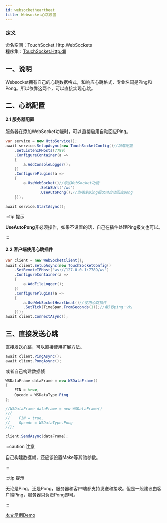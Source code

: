 ```yaml
---
id: websocketheartbeat
title: Websocket心跳设置
---
```


### 定义

命名空间：TouchSocket.Http.WebSockets <br/>
程序集：[TouchSocket.Http.dll](https://www.nuget.org/packages/TouchSocket.Http)

## 一、说明

Websocket拥有自己的心跳数据格式，和响应心跳格式，专业名词是Ping和Pong。所以依靠这两个，可以直接实现心跳。

## 二、心跳配置

#### 2.1 服务器配置

服务器在添加WebSocket功能时，可以直接启用自动回应Ping。

```csharp {12}
var service = new HttpService();
await service.SetupAsync(new TouchSocketConfig()//加载配置
    .SetListenIPHosts(7789)
    .ConfigureContainer(a =>
    {
        a.AddConsoleLogger();
    })
    .ConfigurePlugins(a =>
    {
        a.UseWebSocket()//添加WebSocket功能
               .SetWSUrl("/ws")
               .UseAutoPong();//当收到ping报文时自动回应pong
    }));

await service.StartAsync();
```

:::tip 提示

**UseAutoPong**非必须操作，如果不设置的话，自己在插件处理Ping报文也可以。

:::  

#### 2.2 客户端使用心跳插件

```csharp {10-11}
var client = new WebSocketClient();
await client.SetupAsync(new TouchSocketConfig()
    .SetRemoteIPHost("ws://127.0.0.1:7789/ws")
    .ConfigureContainer(a =>
    {
        a.AddFileLogger();
    })
    .ConfigurePlugins(a =>
    {
        a.UseWebSocketHeartbeat()//使用心跳插件
        .SetTick(TimeSpan.FromSeconds(1));//每5秒ping一次。
    }));
await client.ConnectAsync();
```

## 三、直接发送心跳

直接发送心跳，可以直接使用扩展方法。
```csharp showLineNumbers 
await client.PingAsync();
await client.PongAsync();
```

或者自己构建数据帧
```csharp showLineNumbers
WSDataFrame dataFrame = new WSDataFrame()
{
    FIN = true,
    Opcode = WSDataType.Ping
};

//WSDataFrame dataFrame = new WSDataFrame()
//{
//    FIN = true,
//    Opcode = WSDataType.Pong
//};

client.SendAsync(dataFrame);
```

:::caution 注意

自己构建数据帧，还应该设置Make等其他参数。

:::  

:::tip 提示

无论是Ping，还是Pong，服务器和客户端都支持发送和接收。但是一般建议由客户端Ping，服务器只负责Pong即可。

:::  

[本文示例Demo](https://gitee.com/RRQM_Home/TouchSocket/tree/master/examples/WebSocket/WebSocketConsoleApp)
